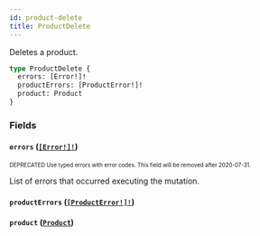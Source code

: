 ```yaml
---
id: product-delete
title: ProductDelete
---
```


Deletes a product.

```graphql
type ProductDelete {
  errors: [Error!]!
  productErrors: [ProductError!]!
  product: Product
}
```

### Fields

#### `errors` ([`[Error!]!`](/api-reference/objects/error.mdx))

<sub><sup><span className="deprecatedTag">DEPRECATED</span> Use typed errors with error codes. This field will be removed after 2020-07-31.</sup></sub>

List of errors that occurred executing the mutation.

#### `productErrors` ([`[ProductError!]!`](/api-reference/objects/product-error.mdx))

#### `product` ([`Product`](/api-reference/objects/product.mdx))
